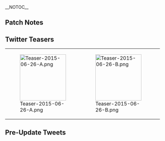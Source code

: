 __NOTOC__
<div style="float:right">{{Edit|Partials/Updates/2015_June_26th}}</div>

{{:Partials/Updates/2015_June_26th/Content|thread=true}}

==Patch Notes==
{{MultiTweet
|MultiTweetID = patchNotes
|color = #ace
|title = Patch Notes
}}

==Twitter Teasers==
{| class="wikitable"
|-
| style="width:150px;" |[[File:Teaser-2015-06-26-A.png|150px]]
| style="width:150px;" |[[File:Teaser-2015-06-26-B.png|150px]]
| style="width:150px;" |[[File:Teaser-2015-06-26-C.png|150px]]
|}

==Pre-Update Tweets==
{{MultiTweet
|MultiTweetID = preUpdate
|color = #ace
|title = Pre-Update
|link10 = https://twitter.com/KanColle_STAFF/status/613507682637459456
|JP10 = 次回メンテナンスに伴うアップデートでは、家具屋さんのお品書きを【初夏の季節家具】に更新、さらに最深部海域となる【新海域】6-3：中部海域「K作戦」を実装する予定です。本作戦では、【飛行艇または水上偵察機】を運用する水上機母艦と、これを護衛する精強な水雷戦隊が重要です。
|EN10 = For the upcoming Maintenance and update, the furniture shop will be changing it's furniture theme to Start of Summer themed Furniture. Also, the deepest part of the sea, new area 6-3: Mid way Area "Operation K" will be implemented. For this Operation, Seaplane Tender who uses Flying Boat or Seaplanes, and an elite protection fleet, a torpedo squadron is important.
|TL10 = [https://www.facebook.com/ChinjufuChan/posts/984402308247336 Chinjufu Channel]
|link11 = https://twitter.com/KanColle_STAFF/status/613145157337137152
|JP11 = 次回「艦これ」全サーバ群共通メンテナンスは、今週【6/26(金曜日)】に実施予定です。同メンテに伴うアップデートでは、最深部海域となる【新海域】6-3：中部海域「K作戦」を追加実装する予定です。
※大型飛行艇がなくても作戦実施可能です。
※布哇方面の偵察ではありません。
|EN11 = The upcoming server maintenance will be on this Friday, 6/26. Alongside this maintenance, the deepest part of the sea, New area 6-3: Middle of the sea, Operation K, will be implemented.
*You can start the operation even without Large-sized Flying Boat.
*It's not a reconnaissance operation at the Hawaii area.
|TL11= [https://www.facebook.com/ChinjufuChan/posts/983773408310226 Chinjufu Channel]
|link12 = https://twitter.com/KanColle_STAFF/status/613142010870939652
|JP12 = マルキューサンマル。提督の皆さん、おはようございます！
<div></div>
今日は火曜日！今週金曜日実施予定「艦これ」全サーバ群共通メンテナンス＆アップデートに向けて、現在運営鎮守府では開発＆実装準備を進めています。「艦これ」での梅雨明けはもう間近…本日も元気に頑張ってまいりましょう！
|EN12 = 0930. Admirals, good morning!
Today is Tuesday! We're currently preparing for the upcoming server maintenance and update. The end of Kancolle's Rainy Season is approaching... Please do your best for today too!
|TL12= [https://www.facebook.com/ChinjufuChan/posts/983773408310226 Chinjufu Channel]
|link13 = https://twitter.com/KanColle_STAFF/status/612782599837081600
|JP13 = 次回「艦これ」全サーバ群共通メンテナンスは、今週【6/26(金曜日)】に実施予定です。同メンテナンスに伴うアップデートでは、家具屋さんのお品書きを「梅雨の季節」から【初夏の季節】家具へ更新、さらに現時点最深部海域となる【新海域】#6-3が実装される予定です。お楽しみに！
|EN13 = The following "Kancolle" server maintenance is planned on 6/26 this week. The update is included in the maintence, and the furniture in furniture shop will be updated from "Rainy season" to "Early summer". In addiction, the new area #6-3 is scheduled to be implemented this update. Have fun!<br />
|TL13 = TL by: [[User:Kololz|Kololz]]
|link14 = https://twitter.com/KanColle_STAFF/status/612071740521316353
|EN14 = The next Kancolle Server Maintenance will be on the next week, 6/26 (Friday). Alongside this maintenance, the Furniture shop will be changing it's Rainy Season Themed Furniture to The Beginning of Summer Themed Furniture. If you're interested, please do check it!
|TL14 = [https://www.facebook.com/ChinjufuChan/posts/982004085153825 Chinjufu Channel]
|JP14 = 次回「艦これ」全サーバ群共通メンテナンスは、来週【6/26(金曜日)】に実施予定です。同メンテナンスに伴うアップデートでは、家具屋さんのお品書きが「梅雨の季節」から「初夏の季節」家具に更新される予定です。気になる家具があれば、今のうちにチェックお願いできますと幸いです！
|link15 = https://twitter.com/KanColle_STAFF/status/610245020696743936
|EN15 = Currently, select "Fleet Girls" have "Rainy Season Limited Time Voice Lines" and "Rainy Season Limited Time CG". It is planned to keep them implemented until the latter third of this month with a maintenance...please continue to support "KanColle" and the "Fleet Girls" for the rainy season.
|TL15 = TL: [[User:KancolleChatlogger|KancolleChatlogger]]
|JP15 = 現在「艦これ」では、一部の「艦娘」に「梅雨の季節限定ボイス」そして「梅雨の季節限定グラフィック」を期間限定実装中です。期間は、今月下旬予定の次回の「艦これ」稼働全サーバ群共通メンテナンス実施時まで…梅雨の季節の「艦これ」と「艦娘」も、どうぞよろしくお願い致します。
}}